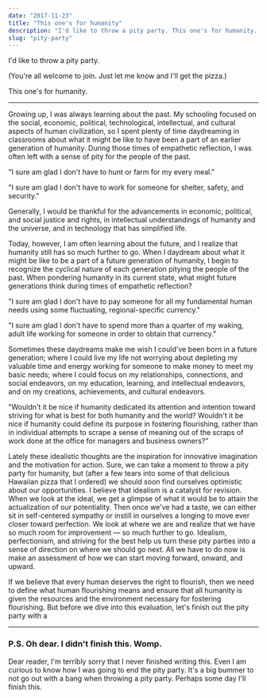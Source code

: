 ```yaml
---
date: "2017-11-23"
title: "This one's for humanity"
description: "I'd like to throw a pity party. This one's for humanity. You're welcome to join. Just lemme know and I'll get the pizza. Gonna reflect on civilization."
slug: "pity-party"
---
```


I'd like to throw a pity party.

(You're all welcome to join. Just let me know and I'll get the pizza.)

This one's for humanity.

---

Growing up, I was always learning about the past. My schooling focused on the social, economic, political, technological, intellectual, and cultural aspects of human civilization, so I spent plenty of time daydreaming in classrooms about what it might be like to have been a part of an earlier generation of humanity. During those times of empathetic reflection, I was often left with a sense of pity for the people of the past.

"I sure am glad I don't have to hunt or farm for my every meal."

"I sure am glad I don't have to work for someone for shelter, safety, and security."

Generally, I would be thankful for the advancements in economic, political, and social justice and rights, in intellectual understandings of humanity and the universe, and in technology that has simplified life.

Today, however, I am often learning about the future, and I realize that humanity still has so much further to go. When I daydream about what it might be like to be a part of a future generation of humanity, I begin to recognize the cyclical nature of each generation pitying the people of the past. When pondering humanity in its current state, what might future generations think during times of empathetic reflection?

"I sure am glad I don't have to pay someone for all my fundamental human needs using some fluctuating, regional-specific currency."

"I sure am glad I don't have to spend more than a quarter of my waking, adult life working for someone in order to obtain that currency."

Sometimes these daydreams make me wish I could've been born in a future generation; where I could live my life not worrying about depleting my valuable time and energy working for someone to make money to meet my basic needs; where I could focus on my relationships, connections, and social endeavors, on my education, learning, and intellectual endeavors, and on my creations, achievements, and cultural endeavors.

"Wouldn't it be nice if humanity dedicated its attention and intention toward striving for what is best for both humanity and the world? Wouldn't it be nice if humanity could define its purpose in fostering flourishing, rather than in individual attempts to scrape a sense of meaning out of the scraps of work done at the office for managers and business owners?"

Lately these idealistic thoughts are the inspiration for innovative imagination and the motivation for action. Sure, we can take a moment to throw a pity party for humanity, but (after a few tears into some of that delicious Hawaiian pizza that I ordered) we should soon find ourselves optimistic about our opportunities. I believe that idealism is a catalyst for revision. When we look at the ideal, we get a glimpse of what it would be to attain the actualization of our potentiality. Then once we've had a taste, we can either sit in self-centered sympathy or instill in ourselves a longing to move ever closer toward perfection. We look at where we are and realize that we have so much room for improvement — so much further to go. Idealism, perfectionism, and striving for the best help us turn these pity parties into a sense of direction on where we should go next. All we have to do now is make an assessment of how we can start moving forward, onward, and upward.

If we believe that every human deserves the right to flourish, then we need to define what human flourishing means and ensure that all humanity is given the resources and the environment necessary for fostering flourishing. But before we dive into this evaluation, let's finish out the pity party with a

---

### P.S. Oh dear. I didn't finish this. Womp.

Dear reader, I'm terribly sorry that I never finished writing this. Even I am curious to know how I was going to end the pity party. It's a big bummer to not go out with a bang when throwing a pity party. Perhaps some day I'll finish this.
